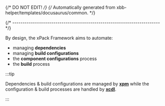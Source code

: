 {/* DO NOT EDIT! */}
{/* Automatically generated from xbb-helper/templates/docusaurus/common. */}

{/* ------------------------------------------------------------------------ */}

By design, the xPack Framework aims to automate:

- managing **dependencies**
- managing **build configurations**
- the **component configurations** process
- the **build** process

:::tip

Dependencies & build configurations are managed by
**[xpm](https://xpack.github.io/xpm/)**
while the configuration & build processes are handled by
**[xcdl](https://xpack.github.io/xcdl/)**.

:::
